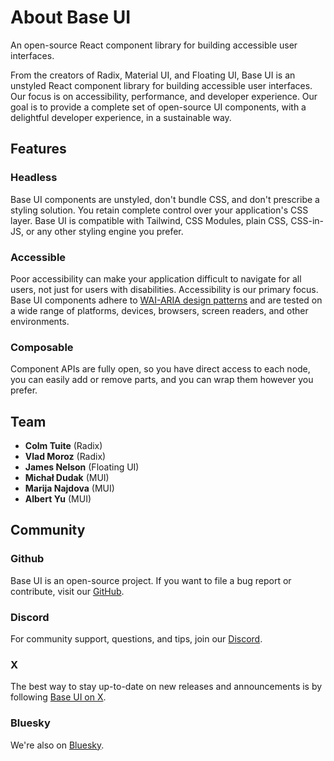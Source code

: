 # About Base UI

<Subtitle>An open-source React component library for building accessible user interfaces.</Subtitle>
<Meta
  name="description"
  content="An overview of Base UI, providing information on its history, team, and goals."
/>

From the creators of Radix, Material UI, and Floating UI, Base UI is an unstyled React component library for building accessible user interfaces. Our focus is on accessibility, performance, and developer experience. Our goal is to provide a complete set of open-source UI components, with a delightful developer experience, in a sustainable way.

## Features

### Headless

Base UI components are unstyled, don't bundle CSS, and don't prescribe a styling solution. You retain complete control over your application's CSS layer. Base UI is compatible with Tailwind, CSS Modules, plain CSS, CSS-in-JS, or any other styling engine you prefer.

### Accessible

Poor accessibility can make your application difficult to navigate for all users, not just for users with disabilities. Accessibility is our primary focus. Base UI components adhere to [WAI-ARIA design patterns](https://www.w3.org/WAI/ARIA/apg/patterns/) and are tested on a wide range of platforms, devices, browsers, screen readers, and other environments.

### Composable

Component APIs are fully open, so you have direct access to each node, you can easily add or remove parts, and you can wrap them however you prefer.

## Team

- **Colm Tuite** (Radix)
- **Vlad Moroz** (Radix)
- **James Nelson** (Floating UI)
- **Michał Dudak** (MUI)
- **Marija Najdova** (MUI)
- **Albert Yu** (MUI)

## Community

### Github

Base UI is an open-source project. If you want to file a bug report or contribute, visit our [GitHub](https://github.com/mui/base-ui).

### Discord

For community support, questions, and tips, join our [Discord](https://discord.gg/g6C3hUtuxz).

### X

The best way to stay up-to-date on new releases and announcements is by following [Base UI on X](https://x.com/base_ui).

### Bluesky

We're also on [Bluesky](https://bsky.app/profile/base-ui.com).
